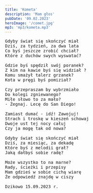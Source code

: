```yaml
---
title: 'Kometa'
description: 'Mam głos'
pubDate: '09.02.2023'
heroImage: '/comet.jpg'
mp3: 'mp3/kometa.mp3'
---
```

<pre>
Gdyby świat się skończyć miał
Dziś, za tydzień, za dwa lata
Co byś jeszcze zrobić chciał?
Które z duchów swych wyswatać?

Gdzie byś spędził swój poranek?
Z kim na kawie byś się widział ?
Komu smażył talerz grzanek?
Kota w pręgi byś pomiział?

Czy przepraszam by wybrzmiało
Do kolegi zgniewanego?
Miłe słowo to za mało? 
- Żegnaj. Lecę do San Diego! 

Zamiast dumać - idź! Zawojuj!
Strach i troskę w kieszeń schowaj
Dwoje ust tej nocy całuj
Czy ja mogę tak od nowa?

Gdyby świat się skończyć miał
Dziś, za miesiąc, za dekadę 
Które byś z melodii grał?
Jaką dałbyś sobie radę?

Może wszystko to na marne? 
Rady, ścieżki i przepisy
Mam gdzieś w sobie cichą wiarę
Że odpowiedź znajdę w ciszy

Dzikowo 15.09.2023 r.

</pre>
